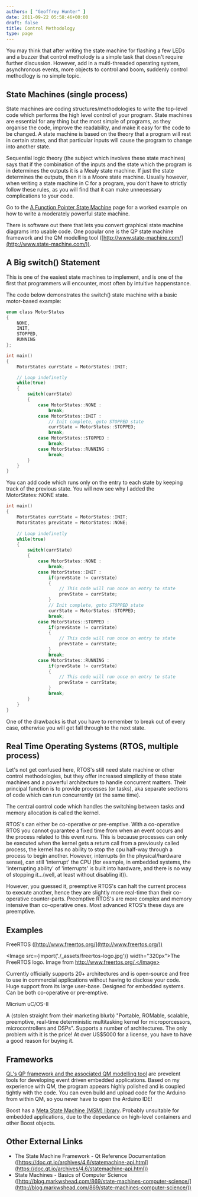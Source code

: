 ```yaml
---
authors: [ "Geoffrey Hunter" ]
date: 2011-09-22 05:58:46+00:00
draft: false
title: Control Methodology
type: page
---
```



You may think that after writing the state machine for flashing a few LEDs and a buzzer that control metholody is a simple task that doesn't require further discussion. However, add in a multi-threaded operating system, asynchronous events, more objects to control and boom, suddenly control methodlogy is no simple topic.

## State Machines (single process)

State machines are coding structures/methodologies to write the top-level code which performs the high level control of your program. State machines are essential for any thing but the most simple of programs, as they organise the code, improve the readability, and make it easy for the code to be changed. A state machine is based on the theory that a program will rest in certain states, and that particular inputs will cause the program to change into another state.

Sequential logic theory (the subject which involves these state machines) says that if the combination of the inputs and the state which the program is in determines the outputs it is a Mealy state machine. If just the state determines the outputs, then it is a Moore state machine. Usually however, when writing a state machine in C for a program, you don't have to strictly follow these rules, as you will find that it can make unnecessary complications to your code.

Go to the [A Function Pointer State Machine](/programming/general/control-methodology/a-function-pointer-based-state-machine/) page for a worked example on how to write a moderately powerful state machine.

There is software out there that lets you convert graphical state machine diagrams into usable code. One popular one is the QP state machine framework and the QM modelling tool ([http://www.state-machine.com/](http://www.state-machine.com/)).

## A Big switch() Statement

This is one of the easiest state machines to implement, and is one of the first that programmers will encounter, most often by intuitive happenstance.

The code below demonstrates the switch() state machine with a basic motor-based example:

```c
enum class MotorStates
{
    NONE,
    INIT,
    STOPPED,
    RUNNING
};

int main()
{
    MotorStates currState = MotorStates::INIT;

    // Loop indefinetly
    while(true)
    {
        switch(currState)
        {
            case MotorStates::NONE :
                break;
            case MotorStates::INIT :
                // Init complete, goto STOPPED state
                currState = MotorStates::STOPPED;
                break;
            case MotorStates::STOPPED :
                break;
            case MotorStates::RUNNING :
                break;
        }
    }
}
```

You can add code which runs only on the entry to each state by keeping track of the previous state. You will now see why I added the MotorStates::NONE state.

```c    
int main()
{
    MotorStates currState = MotorStates::INIT;
    MotorStates prevState = MotorStates::NONE;
    
    // Loop indefinetly
    while(true)
    {
        switch(currState)
        {
            case MotorStates::NONE :
                break;
            case MotorStates::INIT :
                if(prevState != currState)
                {
                    // This code will run once on entry to state
                    prevState = currState;
                }
                // Init complete, goto STOPPED state
                currState = MotorStates::STOPPED;
                break;
            case MotorStates::STOPPED :
                if(prevState != currState)
                {
                    // This code will run once on entry to state
                    prevState = currState;
                }
                break;
            case MotorStates::RUNNING :
                if(prevState != currState)
                {
                    // This code will run once on entry to state
                    prevState = currState;
                }
                break;
        }
    }
}
```

One of the drawbacks is that you have to remember to break out of every case, otherwise you will get fall through to the next state.

## Real Time Operating Systems (RTOS, multiple process)

Let's not get confused here, RTOS's still need state machine or other control methodologies, but they offer increased simplicity of these state machines and a powerful architecture to handle concurrent matters. Their principal function is to provide processes (or tasks), aka separate sections of code which can run concurrently (at the same time).

The central control code which handles the switching between tasks and memory allocation is called the kernel.

RTOS's can either be co-operative or pre-emptive. With a co-operative RTOS you cannot guarantee a fixed time from when an event occurs and the process related to this event runs. This is because processes can only be executed when the kernel gets a return call from a previously called process, the kernel has no ability to stop the cpu half-way through a process to begin another. However, interrupts (in the physical/hardware sense), can still 'interrupt' the CPU (for example, in embedded systems, the 'interrupting ability' of 'interrupts' is built into hardware, and there is no way of stopping it...(well, at least without disabling it)).

However, you guessed it, preemptive RTOS's can halt the current process to execute another, hence they are slightly more real-time than their co-operative counter-parts. Preemptive RTOS's are more complex and memory intensive than co-operative ones. Most advanced RTOS's these days are preemptive.

## Examples

FreeRTOS ([http://www.freertos.org/](http://www.freertos.org/))

<Image src={import('./_assets/freertos-logo.jpg')} width="320px">The FreeRTOS logo. Image from http://www.freertos.org/.</Image>

Currently officially supports 20+ architectures and is open-source and free to use in commercial applications without having to disclose your code. Huge support from its large user-base. Designed for embedded systems. Can be both co-operative or pre-emptive.

Micrium uC/OS-II

A (stolen straight from their marketing blurb) "Portable, ROMable, scalable, preemptive, real-time deterministic multitasking kernel for microporcessors, microcontrollers and DSPs". Supports a number of architectures. The only problem with it is the price! At over US$5000 for a license, you have to have a good reason for buying it.

## Frameworks

[QL's QP framework and the associated QM modelling tool](http://www.state-machine.com/) are prevelent tools for developing event driven embedded applications. Based on my experience with QM, the program appears highly polished and is coupled tightly with the code. You can even build and upload code for the Arduino from within QM, so you never have to open the Arduino IDE!

Boost has a [Meta State Machine (MSM) library](http://www.boost.org/doc/libs/1_55_0/libs/msm/doc/HTML/index.html). Probably unsuitable for embedded applications, due to the depedance on high-level containers and other Boost objects.

## Other External Links

* The State Machine Framework - Qt Reference Documentation ([https://doc.qt.io/archives/4.6/statemachine-api.html](https://doc.qt.io/archives/4.6/statemachine-api.html))
* State Machines - Basics of Computer Science ([http://blog.markwshead.com/869/state-machines-computer-science/](http://blog.markwshead.com/869/state-machines-computer-science/))

